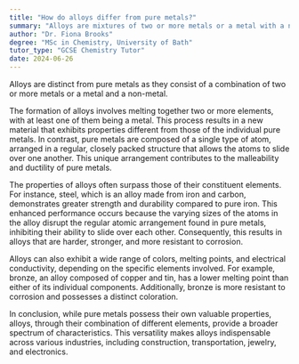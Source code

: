 ```yaml
---
title: "How do alloys differ from pure metals?"
summary: "Alloys are mixtures of two or more metals or a metal with a non-metal, distinguishing them from pure metals."
author: "Dr. Fiona Brooks"
degree: "MSc in Chemistry, University of Bath"
tutor_type: "GCSE Chemistry Tutor"
date: 2024-06-26
---
```


Alloys are distinct from pure metals as they consist of a combination of two or more metals or a metal and a non-metal.

The formation of alloys involves melting together two or more elements, with at least one of them being a metal. This process results in a new material that exhibits properties different from those of the individual pure metals. In contrast, pure metals are composed of a single type of atom, arranged in a regular, closely packed structure that allows the atoms to slide over one another. This unique arrangement contributes to the malleability and ductility of pure metals.

The properties of alloys often surpass those of their constituent elements. For instance, steel, which is an alloy made from iron and carbon, demonstrates greater strength and durability compared to pure iron. This enhanced performance occurs because the varying sizes of the atoms in the alloy disrupt the regular atomic arrangement found in pure metals, inhibiting their ability to slide over each other. Consequently, this results in alloys that are harder, stronger, and more resistant to corrosion.

Alloys can also exhibit a wide range of colors, melting points, and electrical conductivity, depending on the specific elements involved. For example, bronze, an alloy composed of copper and tin, has a lower melting point than either of its individual components. Additionally, bronze is more resistant to corrosion and possesses a distinct coloration.

In conclusion, while pure metals possess their own valuable properties, alloys, through their combination of different elements, provide a broader spectrum of characteristics. This versatility makes alloys indispensable across various industries, including construction, transportation, jewelry, and electronics.
    